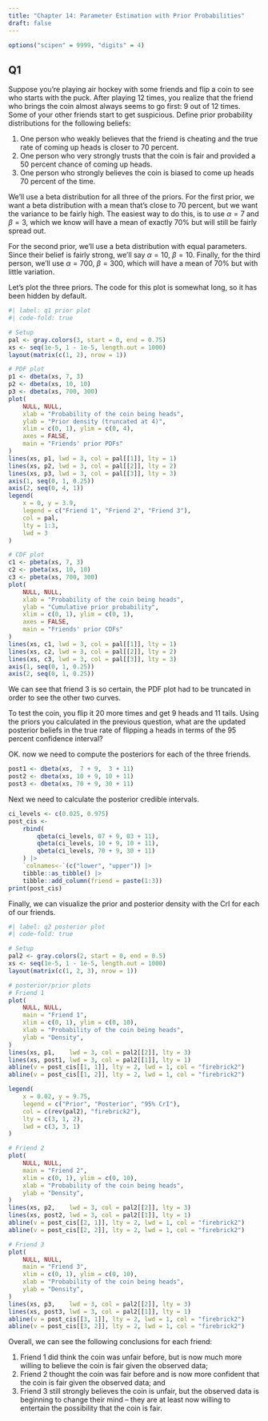 ```yaml
---
title: "Chapter 14: Parameter Estimation with Prior Probabilities"
draft: false
---
```


```r
options("scipen" = 9999, "digits" = 4)
```

## Q1

::: {.callout-note appearance="simple"}

Suppose you're playing air hockey with some friends and flip a coin to see who
starts with the puck. After playing 12 times, you realize that the friend who
brings the coin almost always seems to go first: 9 out of 12 times. Some of your
other friends start to get suspicious. Define prior probability distributions
for the following beliefs:

1. One person who weakly believes that the friend is cheating and the true
rate of coming up heads is closer to 70 percent.
1. One person who very strongly trusts that the coin is fair and provided a
50 percent chance of coming up heads.
1. One person who strongly believes the coin is biased to come up heads 70
percent of the time.

:::

We'll use a beta distribution for all three of the priors. For the first
prior, we want a beta distribution with a mean that's close to 70 percent,
but we want the variance to be fairly high. The easiest way to do this, is
to use $\alpha = 7$ and $\beta = 3$, which we know will have a mean of exactly
$70\%$ but will still be fairly spread out.

For the second prior, we'll use a beta distribution with equal parameters. Since
their belief is fairly strong, we'll say $\alpha = 10$, $\beta = 10$. Finally,
for the third person, we'll use $\alpha = 700$, $\beta = 300$, which will have a
mean of $70\%$ but with little variation.

Let's plot the three priors. The code for this plot is somewhat long, so it
has been hidden by default.

```r
#| label: q1 prior plot
#| code-fold: true

# Setup
pal <- gray.colors(3, start = 0, end = 0.75)
xs <- seq(1e-5, 1 - 1e-5, length.out = 1000)
layout(matrix(c(1, 2), nrow = 1))

# PDF plot
p1 <- dbeta(xs, 7, 3)
p2 <- dbeta(xs, 10, 10)
p3 <- dbeta(xs, 700, 300)
plot(
	NULL, NULL,
	xlab = "Probability of the coin being heads",
	ylab = "Prior density (truncated at 4)",
	xlim = c(0, 1), ylim = c(0, 4),
	axes = FALSE,
	main = "Friends' prior PDFs"
)
lines(xs, p1, lwd = 3, col = pal[[1]], lty = 1)
lines(xs, p2, lwd = 3, col = pal[[2]], lty = 2)
lines(xs, p3, lwd = 3, col = pal[[3]], lty = 3)
axis(1, seq(0, 1, 0.25))
axis(2, seq(0, 4, 1))
legend(
	x = 0, y = 3.9,
	legend = c("Friend 1", "Friend 2", "Friend 3"),
	col = pal,
	lty = 1:3,
	lwd = 3
)

# CDF plot
c1 <- pbeta(xs, 7, 3)
c2 <- pbeta(xs, 10, 10)
c3 <- pbeta(xs, 700, 300)
plot(
	NULL, NULL,
	xlab = "Probability of the coin being heads",
	ylab = "Cumulative prior probability",
	xlim = c(0, 1), ylim = c(0, 1),
	axes = FALSE,
	main = "Friends' prior CDFs"
)
lines(xs, c1, lwd = 3, col = pal[[1]], lty = 1)
lines(xs, c2, lwd = 3, col = pal[[2]], lty = 2)
lines(xs, c3, lwd = 3, col = pal[[3]], lty = 3)
axis(1, seq(0, 1, 0.25))
axis(2, seq(0, 1, 0.25))
```

We can see that friend 3 is so certain, the PDF plot had to be truncated in
order to see the other two curves.

::: {.callout-note appearance="simple"}

To test the coin, you flip it 20 more times and get 9 heads and 11 tails. Using
the priors you calculated in the previous question, what are the updated
posterior beliefs in the true rate of flipping a heads in terms of the 95
percent confidence interval?

:::

OK. now we need to compute the posteriors for each of the three friends.

```r
post1 <- dbeta(xs,  7 + 9,  3 + 11)
post2 <- dbeta(xs, 10 + 9, 10 + 11)
post3 <- dbeta(xs, 70 + 9, 30 + 11) 
```

Next we need to calculate the posterior credible intervals.

```r
ci_levels <- c(0.025, 0.975)
post_cis <-
	rbind(
		qbeta(ci_levels, 07 + 9, 03 + 11),
		qbeta(ci_levels, 10 + 9, 10 + 11),
		qbeta(ci_levels, 70 + 9, 30 + 11)
	) |>
	`colnames<-`(c("lower", "upper")) |>
	tibble::as_tibble() |>
	tibble::add_column(friend = paste(1:3))
print(post_cis)
```

Finally, we can visualize the prior and posterior density with the CrI for
each of our friends.

```r
#| label: q2 posterior plot
#| code-fold: true

# Setup
pal2 <- gray.colors(2, start = 0, end = 0.5)
xs <- seq(1e-5, 1 - 1e-5, length.out = 1000)
layout(matrix(c(1, 2, 3), nrow = 1))

# posterior/prior plots
# Friend 1
plot(
	NULL, NULL,
	main = "Friend 1",
	xlim = c(0, 1), ylim = c(0, 10),
	xlab = "Probability of the coin being heads",
	ylab = "Density",
)
lines(xs, p1,    lwd = 3, col = pal2[[2]], lty = 3)
lines(xs, post1, lwd = 3, col = pal2[[1]], lty = 1)
abline(v = post_cis[[1, 1]], lty = 2, lwd = 1, col = "firebrick2")
abline(v = post_cis[[1, 2]], lty = 2, lwd = 1, col = "firebrick2")

legend(
	x = 0.02, y = 9.75,
	legend = c("Prior", "Posterior", "95% CrI"),
	col = c(rev(pal2), "firebrick2"),
	lty = c(3, 1, 2),
	lwd = c(3, 3, 1)
)

# Friend 2
plot(
	NULL, NULL,
	main = "Friend 2",
	xlim = c(0, 1), ylim = c(0, 10),
	xlab = "Probability of the coin being heads",
	ylab = "Density",
)
lines(xs, p2,    lwd = 3, col = pal2[[2]], lty = 3)
lines(xs, post2, lwd = 3, col = pal2[[1]], lty = 1)
abline(v = post_cis[[2, 1]], lty = 2, lwd = 1, col = "firebrick2")
abline(v = post_cis[[2, 2]], lty = 2, lwd = 1, col = "firebrick2")

# Friend 3
plot(
	NULL, NULL,
	main = "Friend 3",
	xlim = c(0, 1), ylim = c(0, 10),
	xlab = "Probability of the coin being heads",
	ylab = "Density",
)
lines(xs, p3,    lwd = 3, col = pal2[[2]], lty = 3)
lines(xs, post3, lwd = 3, col = pal2[[1]], lty = 1)
abline(v = post_cis[[3, 1]], lty = 2, lwd = 1, col = "firebrick2")
abline(v = post_cis[[3, 2]], lty = 2, lwd = 1, col = "firebrick2")
```

Overall, we can see the following conclusions for each friend:

1. Friend 1 did think the coin was unfair before, but is now much more willing
to believe the coin is fair given the observed data;
1. Friend 2 thought the coin was fair before and is now more confident that
the coin is fair given the observed data; and
1. Friend 3 still strongly believes the coin is unfair, but the observed data
is beginning to change their mind -- they are at least now willing to entertain
the possibility that the coin is fair.

<!-- END OF FILE -->
